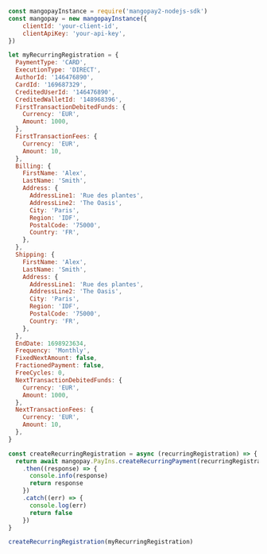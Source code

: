  
```javascript NodeJS  

const mangopayInstance = require('mangopay2-nodejs-sdk')
const mangopay = new mangopayInstance({
    clientId: 'your-client-id',
    clientApiKey: 'your-api-key',
})

let myRecurringRegistration = {
  PaymentType: 'CARD',
  ExecutionType: 'DIRECT',
  AuthorId: '146476890',
  CardId: '169687329',
  CreditedUserId: '146476890',
  CreditedWalletId: '148968396',
  FirstTransactionDebitedFunds: {
    Currency: 'EUR',
    Amount: 1000,
  },
  FirstTransactionFees: {
    Currency: 'EUR',
    Amount: 10,
  },
  Billing: {
    FirstName: 'Alex',
    LastName: 'Smith',
    Address: {
      AddressLine1: 'Rue des plantes',
      AddressLine2: 'The Oasis',
      City: 'Paris',
      Region: 'IDF',
      PostalCode: '75000',
      Country: 'FR',
    },
  },
  Shipping: {
    FirstName: 'Alex',
    LastName: 'Smith',
    Address: {
      AddressLine1: 'Rue des plantes',
      AddressLine2: 'The Oasis',
      City: 'Paris',
      Region: 'IDF',
      PostalCode: '75000',
      Country: 'FR',
    },
  },
  EndDate: 1698923634,
  Frequency: 'Monthly',
  FixedNextAmount: false,
  FractionedPayment: false,
  FreeCycles: 0,
  NextTransactionDebitedFunds: {
    Currency: 'EUR',
    Amount: 1000,
  },
  NextTransactionFees: {
    Currency: 'EUR',
    Amount: 10,
  },
}

const createRecurringRegistration = async (recurringRegistration) => {
  return await mangopay.PayIns.createRecurringPayment(recurringRegistration)
    .then((response) => {
      console.info(response)
      return response
    })
    .catch((err) => {
      console.log(err)
      return false
    })
}

createRecurringRegistration(myRecurringRegistration)  
```